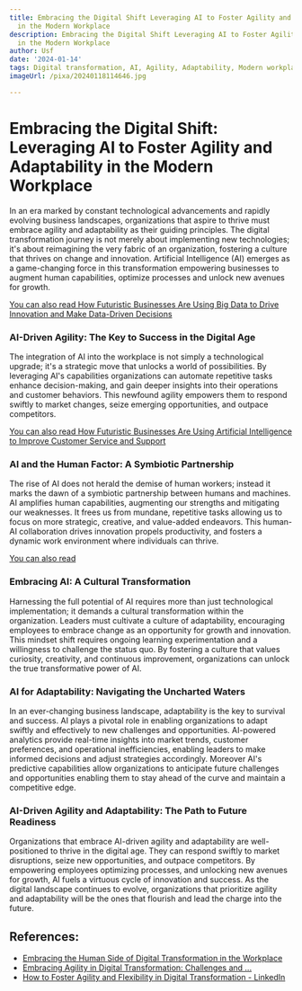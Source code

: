 ```yaml
---
title: Embracing the Digital Shift Leveraging AI to Foster Agility and Adaptability
  in the Modern Workplace
description: Embracing the Digital Shift Leveraging AI to Foster Agility and Adaptability
  in the Modern Workplace
author: Usf
date: '2024-01-14'
tags: Digital transformation, AI, Agility, Adaptability, Modern workplace
imageUrl: /pixa/20240118114646.jpg

---
```

# **Embracing the Digital Shift: Leveraging AI to Foster Agility and Adaptability in  the Modern Workplace**

In an era marked by  constant technological advancements and rapidly evolving business landscapes, organizations that aspire to thrive must embrace  agility and adaptability as their guiding principles. The digital transformation journey is not merely  about implementing new technologies; it's about reimagining the very fabric of an organization, fostering a culture that thrives on change and  innovation. Artificial Intelligence (AI) emerges  as a game-changing force in this transformation empowering businesses to augment human capabilities, optimize processes and unlock new avenues for growth.

[You can  also read How Futuristic Businesses  Are Using Big Data to Drive Innovation and Make Data-Driven Decisions](How%20Futuristic%20Businesses%20Are%20Using%20Big%20Data%20to%20Drive%20Innovation%20and%20Make%20Data-Driven%20Decisions)


### AI-Driven Agility: The Key to  Success in the Digital Age

The integration of AI  into the workplace is not simply a technological upgrade; it's  a strategic move that unlocks a  world of possibilities. By leveraging  AI's capabilities organizations can automate repetitive tasks enhance decision-making, and gain deeper insights into their operations  and  customer behaviors. This newfound agility empowers them to respond swiftly to market changes, seize emerging opportunities, and outpace competitors.

[You can also read How Futuristic Businesses Are Using Artificial Intelligence  to Improve Customer Service  and Support](How%20Futuristic%20Businesses%20Are%20Using%20Artificial%20Intelligence%20to%20Improve%20Customer%20Service%20and%20Support)


### AI and the Human Factor: A Symbiotic Partnership

The rise of AI does not herald the demise of human workers; instead it marks the dawn of a symbiotic partnership between  humans and machines. AI amplifies human capabilities, augmenting our strengths and mitigating our weaknesses. It frees us from mundane, repetitive tasks allowing us to focus on more strategic, creative, and value-added endeavors. This human-AI collaboration  drives innovation  propels productivity, and fosters a dynamic work environment where  individuals can thrive.

[You can also read ]()


### Embracing  AI: A Cultural Transformation

Harnessing the full potential of AI requires more than just technological implementation; it demands a cultural transformation  within the organization. Leaders  must cultivate a  culture of adaptability, encouraging  employees to  embrace change as an opportunity for growth and innovation. This mindset shift requires ongoing learning experimentation and a willingness to challenge the status quo.  By fostering  a culture that values curiosity, creativity, and continuous improvement, organizations can unlock  the true transformative power of AI.

### AI for Adaptability: Navigating the Uncharted Waters

In an  ever-changing business landscape, adaptability is the key to survival and  success. AI  plays a pivotal  role in enabling  organizations to adapt swiftly and effectively to new challenges and opportunities. AI-powered analytics provide real-time insights  into market trends, customer preferences, and operational inefficiencies, enabling leaders to make informed decisions and adjust strategies  accordingly. Moreover AI's predictive capabilities allow organizations to anticipate future challenges and opportunities enabling them  to stay ahead of the curve and maintain a competitive edge.

### AI-Driven Agility  and Adaptability: The  Path to Future  Readiness

Organizations that embrace AI-driven  agility  and  adaptability are well-positioned to thrive in  the digital age. They can respond  swiftly to market disruptions, seize new opportunities, and  outpace  competitors. By  empowering employees optimizing processes, and unlocking new avenues for growth, AI fuels a virtuous cycle of innovation and success. As the digital landscape continues to evolve, organizations  that prioritize agility and adaptability will be the ones that flourish and  lead the charge into the  future.

## References:
- [Embracing the Human Side of Digital Transformation in the Workplace](https://www.linkedin.com/pulse/embracing-human-side-digital-transformation-workplace-ej2lf?trk=article-ssr-frontend-pulse_more-articles_related-content-card)
- [Embracing Agility in Digital Transformation: Challenges and ...](https://digitopia.co/blog/embracing-agility-in-digital-transformation/)
- [How to Foster Agility and Flexibility in Digital Transformation - LinkedIn](https://www.linkedin.com/advice/1/how-can-you-foster-agility-flexibility-your-organization-ijbuc)
